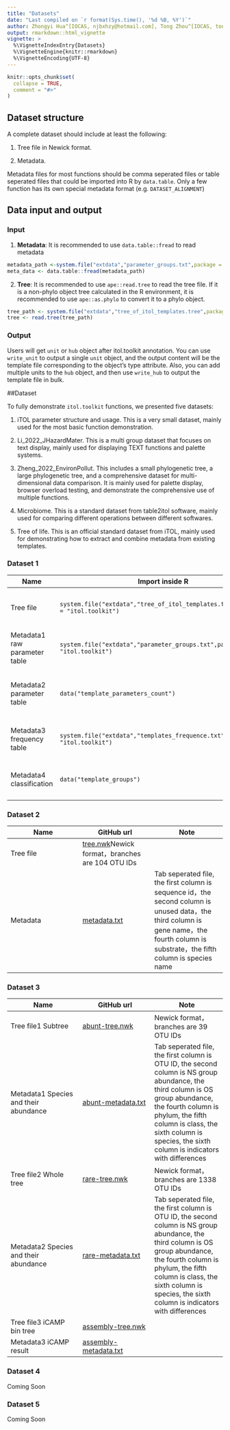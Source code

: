 ```yaml
---
title: "Datasets"
date: "Last compiled on `r format(Sys.time(), '%d %B, %Y')`"
author: Zhongyi Hua^[IOCAS, njbxhzy@hotmail.com], Tong Zhou^[IOCAS, tongzhou2017@gmail.com]
output: rmarkdown::html_vignette
vignette: >
  %\VignetteIndexEntry{Datasets}
  %\VignetteEngine{knitr::rmarkdown}
  %\VignetteEncoding{UTF-8}
---
```


```r
knitr::opts_chunk$set(
  collapse = TRUE,
  comment = "#>"
)
```

## Dataset structure

A complete dataset should include at least the following:

1. Tree file in Newick format.

2. Metadata.

Metadata files for most functions should be comma seperated files or table seperated 
files that could be imported into R by `data.table`. Only a few function 
has its own special metadata format (e.g. `DATASET_ALIGNMENT`)

## Data input and output

### Input

1. **Metadata**: It is recommended to use `data.table::fread` to read metadata
```r
metadata_path <-system.file("extdata","parameter_groups.txt",package = "itol.toolkit")
meta_data <- data.table::fread(metadata_path)
``` 

2. **Tree**: It is recommended to use `ape::read.tree` to read the tree file. 
If it is a non-phylo object tree calculated in the R environment, it is 
recommended to use `ape::as.phylo` to convert it to a phylo object.
```r
tree_path <- system.file("extdata","tree_of_itol_templates.tree",package = "itol.toolkit")
tree <- read.tree(tree_path)
```

### Output

Users will get `unit` or `hub` object after itol.toolkit annotation. 
You can use `write_unit` to output a single `unit` object, and the output 
content will be the template file corresponding to the object's type attribute.
Also, you can add multiple units to the `hub` object, and then use 
`write_hub` to output the template file in bulk.

##Dataset

To fully demonstrate `itol.toolkit` functions, we presented five datasets:

1. iTOL parameter structure and usage. This is a very small dataset, mainly used for the most basic function demonstration.

2. Li_2022_JHazardMater. This is a multi group dataset that focuses on text display, mainly used for displaying TEXT functions and palette systems.

3. Zheng_2022_EnvironPollut. This includes a small phylogenetic tree, a large phylogenetic tree, and a comprehensive dataset for multi-dimensional data comparison. 
It is mainly used for palette display, browser overload testing, and demonstrate the comprehensive use of multiple functions.

4. Microbiome. This is a standard dataset from table2itol software, mainly used for comparing different operations between different softwares.

5. Tree of life. This is an official standard dataset from iTOL, mainly used for demonstrating how to extract and combine metadata from existing templates.

### Dataset 1
|Name|Import inside R|GitHub url|Note|
| --- | --- | --- | --- |
|Tree file|`system.file("extdata","tree_of_itol_templates.tree",package = "itol.toolkit")`| [itol_templates.tree](https://github.com/TongZhou2017/itol.toolkit/blob/master/inst/extdata/dataset1/itol_templates.tree)|Newick format，branches are 23 template names，nodes are 5 template types|
|Metadata1 raw parameter table| `system.file("extdata","parameter_groups.txt",package = "itol.toolkit")`|[parameter_usage_raw.txt](https://github.com/TongZhou2017/itol.toolkit/blob/master/inst/extdata/dataset1/parameter_usage_raw.txt)|Tab seperated file，parameters are on row，template names are on column|
|Metadata2 parameter table | `data("template_parameters_count")`|[parameter_usage_count.txt](https://github.com/TongZhou2017/itol.toolkit/blob/master/inst/extdata/dataset1/parameter_usage_count.txt)|Tab seperated file，parameters are on row，template names are on column，converted from parameter_usage_raw.txt|
|Metadata3 frequency table | `system.file("extdata","templates_frequence.txt",package = "itol.toolkit")`|[templates_frequence.txt](https://github.com/TongZhou2017/itol.toolkit/blob/master/inst/extdata/dataset1/templates_frequence.txt)|Tab seperated file，template names are on row，DOIs are on column |
|Metadata4 classification | `data("template_groups")`|[template_groups.txt](https://github.com/TongZhou2017/itol.toolkit/blob/master/inst/extdata/dataset1/template_groups.txt)|Tab seperated file，the first column is  template name，the second column is  template type|

### Dataset 2
|Name|GitHub url|Note|
| --- | --- | --- |
|Tree file|[tree.nwk](https://github.com/TongZhou2017/itol.toolkit/blob/master/inst/extdata/dataset2/tree.nwk)Newick format，branches are 104 OTU IDs|
|Metadata|[metadata.txt](https://github.com/TongZhou2017/itol.toolkit/blob/master/inst/extdata/dataset2/metadata.txt)|Tab seperated file, the first column is sequence id，the second column is unused data，the third column is gene name，the fourth column is substrate，the fifth column is species name|

### Dataset 3
|Name|GitHub url|Note|
| --- | --- | --- |
|Tree file1 Subtree|[abunt-tree.nwk](https://github.com/TongZhou2017/itol.toolkit/blob/master/inst/extdata/dataset3/abunt-tree.nwk)|Newick format，branches are 39 OTU IDs|
|Metadata1 Species and their abundance|[abunt-metadata.txt](https://github.com/TongZhou2017/itol.toolkit/blob/master/inst/extdata/dataset3/abunt-metadata.txt)|Tab seperated file, the first column is OTU ID, the second column is NS group abundance, the third column is OS group abundance, the fourth column is phylum, the fifth column is class, the sixth column is species, the sixth column is indicators with differences|
|Tree file2 Whole tree|[rare-tree.nwk](https://github.com/TongZhou2017/itol.toolkit/blob/master/inst/extdata/dataset3/rare-tree.nwk)|Newick format，branches are 1338 OTU IDs|
|Metadata2  Species and their abundance|[rare-metadata.txt](https://github.com/TongZhou2017/itol.toolkit/blob/master/inst/extdata/dataset3/rare-metadata.txt)|Tab seperated file, the first column is OTU ID, the second column is NS group abundance, the third column is OS group abundance, the fourth column is phylum, the fifth column is class, the sixth column is species, the sixth column is indicators with differences|
|Tree file3 iCAMP bin tree|[assembly-tree.nwk](https://github.com/TongZhou2017/itol.toolkit/blob/master/inst/extdata/dataset3/assembly-tree.nwk)||
|Metadata3 iCAMP result|[assembly-metadata.txt](https://github.com/TongZhou2017/itol.toolkit/blob/master/inst/extdata/dataset3/assembly-metadata.txt)||

### Dataset 4

Coming Soon

### Dataset 5

Coming Soon


